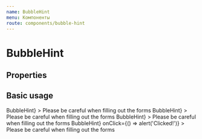 ```yaml
---
name: BubbleHint
menu: Компоненты
route: components/bubble-hint
---
```



# BubbleHint

## Properties

<Props of={BubbleHint} />

## Basic usage

<Playground>
    <BubbleHintWrapper>
        <BubbleHint
            placement="top"
            trigger={<Button>BubbleHint</Button>}
        >
            <Paragraph size="small">
                Please be careful when filling out the forms
            </Paragraph>
        </BubbleHint>
    </BubbleHintWrapper>
</Playground>

<Playground>
    <BubbleHintWrapper>
        <BubbleHint
            popupAlign="left"
            placement="right"
            trigger={<Button>BubbleHint</Button>}
        >
            <Paragraph size="small">
                Please be careful when filling out the forms
            </Paragraph>
        </BubbleHint>
    </BubbleHintWrapper>
</Playground>

<Playground>
    <BubbleHintWrapper>
        <BubbleHint
            placement="bottom"
            trigger={<Button>BubbleHint</Button>}
        >
            <Paragraph size="small">
                Please be careful when filling out the forms
            </Paragraph>
        </BubbleHint>
    </BubbleHintWrapper>
</Playground>

<Playground>
    <BubbleHintWrapper>
        <BubbleHint
            placement="left"
            trigger={<Button>BubbleHint</Button>}
            onClick={() => alert('Clicked!')}
        >
            <Paragraph size="small">
                Please be careful when filling out the forms
            </Paragraph>
        </BubbleHint>
    </BubbleHintWrapper>
</Playground>
